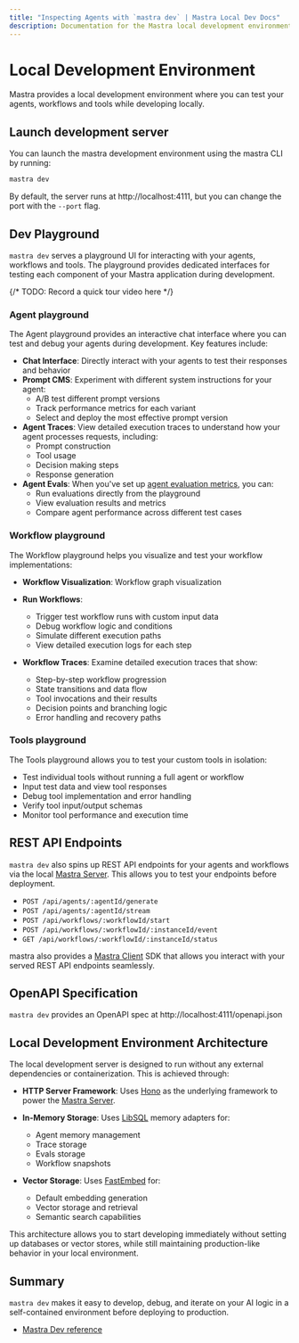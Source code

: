 ```yaml
---
title: "Inspecting Agents with `mastra dev` | Mastra Local Dev Docs"
description: Documentation for the Mastra local development environment for Mastra applications.
---
```


# Local Development Environment

Mastra provides a local development environment where you can test your agents, workflows and tools while 
developing locally.

## Launch development server

You can launch the mastra development environment using the mastra CLI by running:

```bash  copy
mastra dev
```
By default, the server runs at http://localhost:4111, but you can change the port with the `--port` flag.


## Dev Playground

`mastra dev` serves a playground UI for interacting with your agents, workflows and tools. The playground provides dedicated interfaces for testing each component of your Mastra application during development.

{/* TODO: Record a quick tour video here */}

### Agent playground

The Agent playground provides an interactive chat interface where you can test and debug your agents during development. Key features include:

- **Chat Interface**: Directly interact with your agents to test their responses and behavior
- **Prompt CMS**: Experiment with different system instructions for your agent:
  - A/B test different prompt versions
  - Track performance metrics for each variant
  - Select and deploy the most effective prompt version
- **Agent Traces**: View detailed execution traces to understand how your agent processes requests, including:
  - Prompt construction
  - Tool usage
  - Decision making steps
  - Response generation
- **Agent Evals**: When you've set up [agent evaluation metrics](/docs/evals/00-overview), you can:
  - Run evaluations directly from the playground
  - View evaluation results and metrics
  - Compare agent performance across different test cases

### Workflow playground

The Workflow playground helps you visualize and test your workflow implementations:

- **Workflow Visualization**: Workflow graph visualization

- **Run Workflows**:
  - Trigger test workflow runs with custom input data
  - Debug workflow logic and conditions
  - Simulate different execution paths
  - View detailed execution logs for each step

- **Workflow Traces**: Examine detailed execution traces that show:
  - Step-by-step workflow progression
  - State transitions and data flow
  - Tool invocations and their results
  - Decision points and branching logic
  - Error handling and recovery paths

### Tools playground

The Tools playground allows you to test your custom tools in isolation:

- Test individual tools without running a full agent or workflow
- Input test data and view tool responses
- Debug tool implementation and error handling
- Verify tool input/output schemas
- Monitor tool performance and execution time



## REST API Endpoints
`mastra dev` also spins up REST API endpoints for your agents and workflows via the local [Mastra Server](/docs/deployment/server). This allows you to test your
endpoints before deployment. 

- `POST /api/agents/:agentId/generate`
- `POST /api/agents/:agentId/stream`
- `POST /api/workflows/:workflowId/start`
- `POST /api/workflows/:workflowId/:instanceId/event`
- `GET /api/workflows/:workflowId/:instanceId/status`

mastra also provides a [Mastra Client](/docs/deployment/client) SDK that allows you interact with your served REST API endpoints seamlessly.



## OpenAPI Specification

`mastra dev` provides an OpenAPI spec at http://localhost:4111/openapi.json

## Local Development Environment Architecture

The local development server is designed to run without any external dependencies or containerization. This is achieved through:

- **HTTP Server Framework**: Uses [Hono](https://hono.dev) as the underlying framework to power the [Mastra Server](/docs/deployment/server).

- **In-Memory Storage**: Uses [LibSQL](https://libsql.org/) memory adapters for:
  - Agent memory management
  - Trace storage
  - Evals storage
  - Workflow snapshots

- **Vector Storage**: Uses [FastEmbed](https://github.com/qdrant/fastembed) for:
  - Default embedding generation
  - Vector storage and retrieval
  - Semantic search capabilities


This architecture allows you to start developing immediately without setting up databases or vector stores, while still maintaining production-like behavior in your local environment.


## Summary

`mastra dev` makes it easy to develop, debug, and iterate on your AI logic in a self-contained environment before deploying to production.

- [Mastra Dev reference](../reference/cli/dev.mdx)